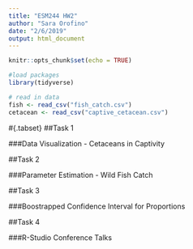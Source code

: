 ```yaml
---
title: "ESM244 HW2"
author: "Sara Orofino"
date: "2/6/2019"
output: html_document
---
```


```r
knitr::opts_chunk$set(echo = TRUE)

#load packages
library(tidyverse)

# read in data 
fish <- read_csv("fish_catch.csv")
cetacean <- read_csv("captive_cetacean.csv")
```

#{.tabset}
##Task 1

###Data Visualization - Cetaceans in Captivity



##Task 2 

###Parameter Estimation - Wild Fish Catch 



##Task 3 

###Boostrapped Confidence Interval for Proportions 



##Task 4

###R-Studio Conference Talks 
